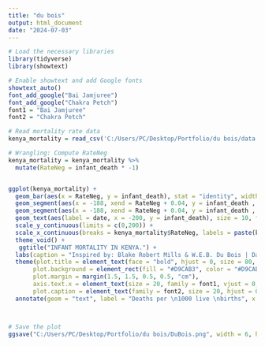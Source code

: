 ---
title: "du bois"
output: html_document
date: "2024-07-03"
---


```{r}

# Load the necessary libraries
library(tidyverse)
library(showtext)

# Enable showtext and add Google fonts
showtext_auto()
font_add_google("Bai Jamjuree")
font_add_google("Chakra Petch")
font1 = "Bai Jamjuree"
font2 = "Chakra Petch"


```




```{r}

# Read mortality rate data
kenya_mortality = read_csv('C:/Users/PC/Desktop/Portfolio/du bois/data.csv')

# Wrangling: Compute RateNeg
kenya_mortality = kenya_mortality %>%
  mutate(RateNeg = infant_death * -1)


ggplot(kenya_mortality) + 
  geom_bar(aes(x = RateNeg, y = infant_death), stat = "identity", width = 1.5, fill = "#300000") +
  geom_segment(aes(x = -188, xend = RateNeg + 0.04, y = infant_death , yend = infant_death),  size = 2.5,  lineend = "round", color = "black") +
  geom_segment(aes(x = -188, xend = RateNeg + 0.04, y = infant_death , yend = infant_death),  size = 1.5,  lineend = "round", color = "#D9CAB3") +
  geom_text(aes(label = date, x = -200, y = infant_death), size = 10, family = font1) +
  scale_y_continuous(limits = c(0,200)) +
  scale_x_continuous(breaks = kenya_mortality$RateNeg, labels = paste(kenya_mortality$infant_death), limits = c(-220, - 10)) +
  theme_void() +
   ggtitle("INFANT MORTALITY IN KENYA.") +
  labs(caption = "Inspired by: Blake Robert Mills & W.E.B. Du Bois | Data: Statista | Plot : Rachael Ndindi Kilonzo") +
  theme(plot.title = element_text(face = "bold", hjust = 0, size = 80, family = font2),
       plot.background = element_rect(fill = "#D9CAB3", color = "#D9CAB3"),
       plot.margin = margin(1.5, 1.5, 0.5, 0.5, "cm"),
       axis.text.x = element_text(size = 20, family = font1, vjust = 0, angle = 90, hjust = 0),
       plot.caption = element_text(family = font2, size = 20, hjust = 0, vjust = 0, face = "bold")) + 
  annotate(geom = "text", label = "Deaths per \n1000 live \nbirths", x = -205, y = 0, lineheight = 0.5, size = 8, family = font1)



# Save the plot
ggsave("C:/Users/PC/Desktop/Portfolio/du bois/DuBois.png", width = 6, height = 10)

                                                 
```






